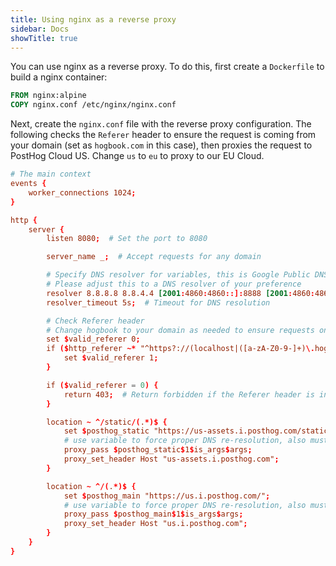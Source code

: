 ```yaml
---
title: Using nginx as a reverse proxy
sidebar: Docs
showTitle: true
---
```



<ProxyWarning />

<RegionWarning />

You can use nginx as a reverse proxy. To do this, first create a `Dockerfile` to build a nginx container:

```dockerfile
FROM nginx:alpine
COPY nginx.conf /etc/nginx/nginx.conf
```

Next, create the `nginx.conf` file with the reverse proxy configuration. The following checks the `Referer` header to ensure the request is coming from your domain (set as `hogbook.com` in this case), then proxies the request to PostHog Cloud US. Change `us` to `eu` to proxy to our EU Cloud.

```nginx.conf
# The main context
events {
    worker_connections 1024;
}

http {
    server {
        listen 8080;  # Set the port to 8080

        server_name _;  # Accept requests for any domain

        # Specify DNS resolver for variables, this is Google Public DNS
        # Please adjust this to a DNS resolver of your preference
        resolver 8.8.8.8 8.8.4.4 [2001:4860:4860::]:8888 [2001:4860:4860::]:8844 valid=300s;
        resolver_timeout 5s;  # Timeout for DNS resolution

        # Check Referer header
        # Change hogbook to your domain as needed to ensure requests only come from your domain
        set $valid_referer 0;
        if ($http_referer ~* "^https?://(localhost|([a-zA-Z0-9-]+)\.hogbook\.com)") {
            set $valid_referer 1;
        }

        if ($valid_referer = 0) {
            return 403;  # Return forbidden if the Referer header is invalid
        }

        location ~ ^/static/(.*)$ {
            set $posthog_static "https://us-assets.i.posthog.com/static/";
            # use variable to force proper DNS re-resolution, also must manually pass along path
            proxy_pass $posthog_static$1$is_args$args;
            proxy_set_header Host "us-assets.i.posthog.com";
        }

        location ~ ^/(.*)$ {
            set $posthog_main "https://us.i.posthog.com/";
            # use variable to force proper DNS re-resolution, also must manually pass along path
            proxy_pass $posthog_main$1$is_args$args;
            proxy_set_header Host "us.i.posthog.com";
        }
    }
}
```